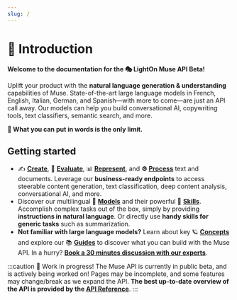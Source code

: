```yaml
---
slug: /
---
```


# 👋 Introduction

**Welcome to the documentation for the 🎭 LightOn Muse API Beta!**

Uplift your product with the **natural language generation & understanding** capabilities of Muse. State-of-the-art
large language models in French, English, Italian, German, and Spanish—with more to come—are just an API call away. Our models
can help you build conversational AI, copywriting tools, text classifiers, semantic search, and more.

**🚀 What you can put in words is the only limit.**

## Getting started

-   ✍️ **[Create](/api/primitives/create)**, 🔬️ **[Evaluate](/api/primitives/evaluate/select)**, 📊 **[Represent](/api/primitives/represent/embed)**, and **⚙️ [Process](/api/primitives/process)** text and documents. Leverage our **business-ready endpoints** to access steerable content generation, text classification, deep content analysis, conversational AI, and more.
-   Discover our multilingual 🤖 **[Models](/api/models)** and their powerful 🤹 **[Skills](/api/skills)**.
    Accomplish complex tasks out of the box, simply by providing **instructions in natural language**.
    Or directly use **handy skills for generic tasks** such as summarization.
-   **Not familiar with large language models?** Learn about key 🪐 **[Concepts](/home/concepts)** and explore our
    📚 **[Guides](/guides)** to discover what you can build with the Muse API.
    In a hurry? **[Book a 30 minutes discussion with our experts](https://calendly.com/lightonmuse/demo)**.

:::caution 🚧 Work in progress!
The Muse API is currently in public beta, and is actively being worked on! Pages may be incomplete, and some features
may change/break as we expand the API.
**The best up-to-date overview of the API is provided by the [API Reference](/api/using)**.
:::
